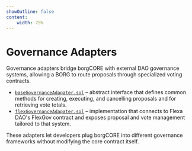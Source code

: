 ```yaml
---
showOutline: false
content:
    width: 75%
---
```


# Governance Adapters

Governance adapters bridge borgCORE with external DAO governance systems, allowing a BORG to route proposals through specialized voting contracts.

- [`baseGovernanceAdapater.sol`](https://github.com/MetaLex-Tech/borg-core/blob/main/src/libs/governance/baseGovernanceAdapater.sol) – abstract interface that defines common methods for creating, executing, and cancelling proposals and for retrieving vote totals.
- [`flexGovernanceAdapater.sol`](https://github.com/MetaLex-Tech/borg-core/blob/main/src/libs/governance/flexGovernanceAdapater.sol) – implementation that connects to Flexa DAO's FlexGov contract and exposes proposal and vote management tailored to that system.

These adapters let developers plug borgCORE into different governance frameworks without modifying the core contract itself.

